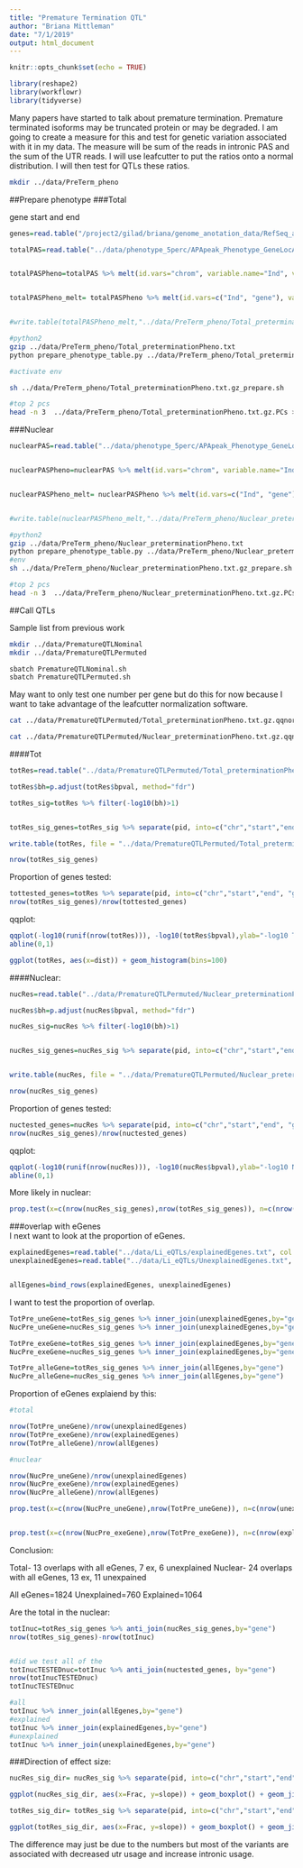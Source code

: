```yaml
---
title: "Premature Termination QTL"
author: "Briana Mittleman"
date: "7/1/2019"
output: html_document
---
```


```r
knitr::opts_chunk$set(echo = TRUE)
```
```r
library(reshape2)
library(workflowr)
library(tidyverse)
```

Many papers have started to talk about premature termination. Premature terminated isoforms may be truncated protein or may be degraded. I am going to create a measure for this and test for genetic variation associated with it in my data. The measure will be sum of the reads in intronic PAS and the sum of the UTR reads. I will use leafcutter to put the ratios onto a normal distribution. I will then test for QTLs these ratios.  

```bash
mkdir ../data/PreTerm_pheno
```

##Prepare phenotype
###Total

gene start and end 

```r
genes=read.table("/project2/gilad/briana/genome_anotation_data/RefSeq_annotations/FullTranscriptByName.bed", col.names = c("chr", "Gene_start", "Gene_end", "gene", "score", "strand"),stringsAsFactors = F) %>% select(chr,Gene_start, Gene_end, gene)
```

```r
totalPAS=read.table("../data/phenotype_5perc/APApeak_Phenotype_GeneLocAnno.Total.5perc.fc.gz",stringsAsFactors = F,header = T) 


totalPASPheno=totalPAS %>% melt(id.vars="chrom", variable.name="Ind", value.name = "ratio") %>% separate(ratio, into=c("count", "geneCount"), sep="/") %>% separate(chrom, into=c("chr", "start", "end", "geneID"), sep=":") %>% separate(geneID, into=c("gene", "loc","strand", "PAS"), sep="_") %>% filter(loc=="utr3" | loc=="intron") %>% inner_join(genes,by=c("chr", "gene"))%>% mutate(gene=paste(chr,Gene_start, Gene_end, gene,sep=":")) %>% group_by(Ind,gene,loc) %>% summarise(SumCount=sum(as.integer(count))) %>% ungroup() %>% group_by(Ind,gene) %>% mutate(nType=n()) %>% filter(nType==2) %>% spread(loc, SumCount) %>% mutate(total=intron+utr3,PreTermInt=paste(intron,total, sep="/"),PreTermUTR=paste(utr3,total, sep="/")) %>% select(-nType, -intron,-utr3,-total)


totalPASPheno_melt= totalPASPheno %>% melt(id.vars=c("Ind", "gene"), variable.name="Type", value.name = "Value") %>% mutate(chrom=paste(gene, Type, sep="_")) %>% spread(Ind, Value) %>% select(-gene, -Type)


#write.table(totalPASPheno_melt,"../data/PreTerm_pheno/Total_preterminationPheno.txt",quote=F, row.names=F,col.names=T, sep=" ")

```



```bash
#python2
gzip ../data/PreTerm_pheno/Total_preterminationPheno.txt
python prepare_phenotype_table.py ../data/PreTerm_pheno/Total_preterminationPheno.txt.gz

#activate env  

sh ../data/PreTerm_pheno/Total_preterminationPheno.txt.gz_prepare.sh

#top 2 pcs
head -n 3  ../data/PreTerm_pheno/Total_preterminationPheno.txt.gz.PCs > ../data/PreTerm_pheno/Total_preterminationPheno.txt.gz.2PCs 
```

###Nuclear  


```r
nuclearPAS=read.table("../data/phenotype_5perc/APApeak_Phenotype_GeneLocAnno.Nuclear.5perc.fc.gz",stringsAsFactors = F,header = T) 


nuclearPASPheno=nuclearPAS %>% melt(id.vars="chrom", variable.name="Ind", value.name = "ratio") %>% separate(ratio, into=c("count", "geneCount"), sep="/") %>% separate(chrom, into=c("chr", "start", "end", "geneID"), sep=":") %>% separate(geneID, into=c("gene", "loc","strand", "PAS"), sep="_") %>% filter(loc=="utr3" | loc=="intron") %>% inner_join(genes,by=c("chr", "gene"))%>% mutate(gene=paste(chr,Gene_start, Gene_end, gene,sep=":")) %>% group_by(Ind,gene,loc) %>% summarise(SumCount=sum(as.integer(count))) %>% ungroup() %>% group_by(Ind,gene) %>% mutate(nType=n()) %>% filter(nType==2) %>% spread(loc, SumCount) %>% mutate(total=intron+utr3,PreTermInt=paste(intron,total, sep="/"),PreTermUTR=paste(utr3,total, sep="/")) %>% select(-nType, -intron,-utr3,-total)


nuclearPASPheno_melt= nuclearPASPheno %>% melt(id.vars=c("Ind", "gene"), variable.name="Type", value.name = "Value") %>% mutate(chrom=paste(gene, Type, sep="_")) %>% spread(Ind, Value) %>% select(-gene, -Type)


#write.table(nuclearPASPheno_melt,"../data/PreTerm_pheno/Nuclear_preterminationPheno.txt",quote=F, row.names=F,col.names=T, sep=" ")

```


```bash
#python2
gzip ../data/PreTerm_pheno/Nuclear_preterminationPheno.txt
python prepare_phenotype_table.py ../data/PreTerm_pheno/Nuclear_preterminationPheno.txt.gz
#env
sh ../data/PreTerm_pheno/Nuclear_preterminationPheno.txt.gz_prepare.sh

#top 2 pcs
head -n 3  ../data/PreTerm_pheno/Nuclear_preterminationPheno.txt.gz.PCs > ../data/PreTerm_pheno/Nuclear_preterminationPheno.txt.gz.2PCs 
```

##Call QTLs

Sample list from previous work

```bash
mkdir ../data/PrematureQTLNominal
mkdir ../data/PrematureQTLPermuted
```


```bash
sbatch PrematureQTLNominal.sh
sbatch PrematureQTLPermuted.sh
```

May want to only test one number per gene but do this for now because I want to take advantage of the leafcutter normalization software.  


```bash
cat ../data/PrematureQTLPermuted/Total_preterminationPheno.txt.gz.qqnorm_chr* > ../data/PrematureQTLPermuted/Total_preterminationPheno.txt.gz.qqnorm_AllChr.txt

cat ../data/PrematureQTLPermuted/Nuclear_preterminationPheno.txt.gz.qqnorm_chr* > ../data/PrematureQTLPermuted/Nuclear_preterminationPheno.txt.gz.qqnorm_AllChr.txt
```
####Tot

```r
totRes=read.table("../data/PrematureQTLPermuted/Total_preterminationPheno.txt.gz.qqnorm_AllChr.txt", stringsAsFactors = F,col.names = c("pid", "nvar", "shape1", "shape2", "dummy", "sid", "dist", "npval", "slope", "ppval", "bpval"))

totRes$bh=p.adjust(totRes$bpval, method="fdr")

totRes_sig=totRes %>% filter(-log10(bh)>1) 


totRes_sig_genes=totRes_sig %>% separate(pid, into=c("chr","start","end", "geneID"), sep=":") %>% separate(geneID, into=c("gene", "Frac"),sep="_") %>% select(gene) %>% unique()

write.table(totRes, file = "../data/PrematureQTLPermuted/Total_preterminationPheno.txt.gz.qqnorm_AllChrBH.txt", col.names = T, row.names = F, quote = F)
```

```r
nrow(totRes_sig_genes)
```


Proportion of genes tested:

```r
tottested_genes=totRes %>% separate(pid, into=c("chr","start","end", "geneID"), sep=":") %>% separate(geneID, into=c("gene", "Frac"),sep="_") %>% select(gene) %>% unique()
nrow(totRes_sig_genes)/nrow(tottested_genes)
```
qqplot: 

```r
qqplot(-log10(runif(nrow(totRes))), -log10(totRes$bpval),ylab="-log10 Total permuted pvalue", xlab="Uniform expectation", main="Total premature termination")
abline(0,1)
```


```r
ggplot(totRes, aes(x=dist)) + geom_histogram(bins=100)
```

####Nuclear:

```r
nucRes=read.table("../data/PrematureQTLPermuted/Nuclear_preterminationPheno.txt.gz.qqnorm_AllChr.txt", stringsAsFactors = F,col.names = c("pid", "nvar", "shape1", "shape2", "dummy", "sid", "dist", "npval", "slope", "ppval", "bpval"))

nucRes$bh=p.adjust(nucRes$bpval, method="fdr")

nucRes_sig=nucRes %>% filter(-log10(bh)>1)


nucRes_sig_genes=nucRes_sig %>% separate(pid, into=c("chr","start","end", "geneID"), sep=":") %>% separate(geneID, into=c("gene", "Frac"),sep="_") %>% select(gene) %>% unique()


write.table(nucRes, file = "../data/PrematureQTLPermuted/Nuclear_preterminationPheno.txt.gz.qqnorm_AllChrBH.txt", col.names = T, row.names = F, quote = F)
```

```r
nrow(nucRes_sig_genes)
```
Proportion of genes tested:

```r
nuctested_genes=nucRes %>% separate(pid, into=c("chr","start","end", "geneID"), sep=":") %>% separate(geneID, into=c("gene", "Frac"),sep="_") %>% select(gene) %>% unique()
nrow(nucRes_sig_genes)/nrow(nuctested_genes)
```


qqplot: 

```r
qqplot(-log10(runif(nrow(nucRes))), -log10(nucRes$bpval),ylab="-log10 Nuclear permuted pvalue", xlab="Uniform expectation", main="Nuclear premature termination")
abline(0,1)
```
More likely in nuclear:

```r

prop.test(x=c(nrow(nucRes_sig_genes),nrow(totRes_sig_genes)), n=c(nrow(nuctested_genes),nrow(tottested_genes)),alternative = "greater")
```
###overlap with eGenes  
I next want to look at the proportion of eGenes. 


```r
explainedEgenes=read.table("../data/Li_eQTLs/explainedEgenes.txt", col.names = c("gene"), stringsAsFactors = F)
unexplainedEgenes=read.table("../data/Li_eQTLs/UnexplainedEgenes.txt", col.names = c("gene"), stringsAsFactors = F)


allEgenes=bind_rows(explainedEgenes, unexplainedEgenes)

```

I want to test the proportion of overlap.

```r
TotPre_uneGene=totRes_sig_genes %>% inner_join(unexplainedEgenes,by="gene")
NucPre_uneGene=nucRes_sig_genes %>% inner_join(unexplainedEgenes,by="gene")

TotPre_exeGene=totRes_sig_genes %>% inner_join(explainedEgenes,by="gene")
NucPre_exeGene=nucRes_sig_genes %>% inner_join(explainedEgenes,by="gene")

TotPre_alleGene=totRes_sig_genes %>% inner_join(allEgenes,by="gene")
NucPre_alleGene=nucRes_sig_genes %>% inner_join(allEgenes,by="gene")
```


Proportion of eGenes explaiend by this:

```r
#total

nrow(TotPre_uneGene)/nrow(unexplainedEgenes)
nrow(TotPre_exeGene)/nrow(explainedEgenes)
nrow(TotPre_alleGene)/nrow(allEgenes)
```
```r
#nuclear

nrow(NucPre_uneGene)/nrow(unexplainedEgenes)
nrow(NucPre_exeGene)/nrow(explainedEgenes)
nrow(NucPre_alleGene)/nrow(allEgenes)
```


```r
prop.test(x=c(nrow(NucPre_uneGene),nrow(TotPre_uneGene)), n=c(nrow(unexplainedEgenes),nrow(unexplainedEgenes)))


prop.test(x=c(nrow(NucPre_exeGene),nrow(TotPre_exeGene)), n=c(nrow(explainedEgenes),nrow(explainedEgenes)))
```
Conclusion: 

Total- 13 overlaps with all eGenes, 7 ex, 6 unexplained
Nuclear- 24 overlaps with all eGenes, 13 ex, 11 unexpained 

All eGenes=1824
Unexplained=760
Explained=1064

Are the total in the nuclear:

```r
totInuc=totRes_sig_genes %>% anti_join(nucRes_sig_genes,by="gene") 
nrow(totRes_sig_genes)-nrow(totInuc)


#did we test all of the 
totInucTESTEDnuc=totInuc %>% anti_join(nuctested_genes, by="gene") 
nrow(totInucTESTEDnuc)
totInucTESTEDnuc
```


```r
#all
totInuc %>% inner_join(allEgenes,by="gene")
#explained
totInuc %>% inner_join(explainedEgenes,by="gene")
#unexplained
totInuc %>% inner_join(unexplainedEgenes,by="gene")
```
###Direction of effect size:

```r
nucRes_sig_dir= nucRes_sig %>% separate(pid, into=c("chr","start","end", "geneID"), sep=":") %>% separate(geneID, into=c("gene", "Frac"),sep="_")
```

```r
ggplot(nucRes_sig_dir, aes(x=Frac, y=slope)) + geom_boxplot() + geom_jitter(aes(col=Frac)) + labs(title="Nuclear premature APA QTL effect sizes", y="Effect size",x="") + scale_x_discrete(labels=c( "Intronic Usage","3' UTR Usage"))+ scale_color_discrete(name ="", labels=c( "Intronic Usage","3' UTR Usage")) 
```

```r
totRes_sig_dir= totRes_sig %>% separate(pid, into=c("chr","start","end", "geneID"), sep=":") %>% separate(geneID, into=c("gene", "Frac"),sep="_")
```

```r
ggplot(totRes_sig_dir, aes(x=Frac, y=slope)) + geom_boxplot() + geom_jitter(aes(col=Frac))+ labs(title="Total premature APA QTL effect sizes", y="Effect size",x="") + scale_x_discrete(labels=c( "Intronic Usage","3' UTR Usage"))+ scale_color_discrete(name ="", labels=c( "Intronic Usage","3' UTR Usage")) 
```
The difference may just be due to the numbers but most of the variants are associated with decreased utr usage and increase intronic usage. 
